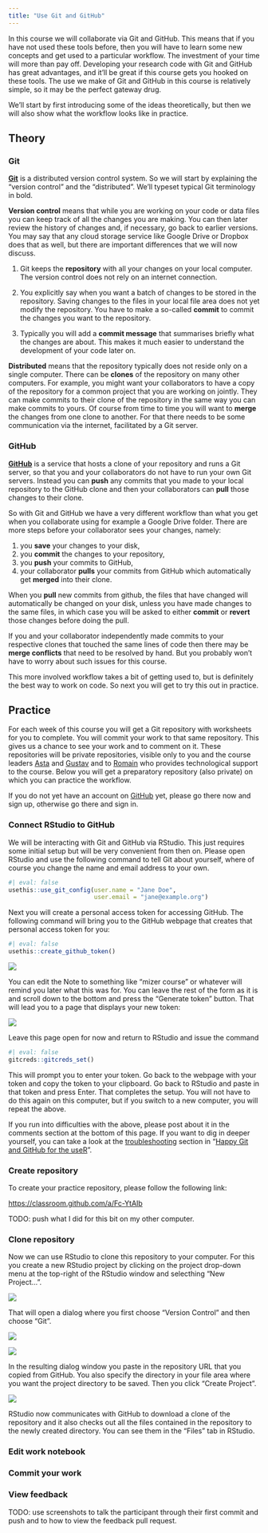 ```yaml
---
title: "Use Git and GitHub"
---
```


In this course we will collaborate via Git and GitHub. This means that if you have not used these tools before, then you will have to learn some new concepts and get used to a particular workflow. The investment of your time will more than pay off. Developing your research code with Git and GitHub has great advantages, and it'll be great if this course gets you hooked on these tools. The use we make of Git and GitHub in this course is relatively simple, so it may be the perfect gateway drug.

We'll start by first introducing some of the ideas theoretically, but then we will also show what the workflow looks like in practice. 

## Theory

### Git

[__Git__](https://git-scm.com/) is a distributed version control system. So we will start by explaining the "version control" and the "distributed". We'll typeset typical Git terminology in bold.

__Version control__ means that while you are working on your code or data files you can keep track of all the changes you are making. You can then later review the history of changes and, if necessary, go back to earlier versions. 
You may say that any cloud storage service like Google Drive or Dropbox does that as well, but there are important differences that we will now discuss. 

1. Git keeps the __repository__ with all your changes on your local computer. The version control does not rely on an internet connection.

2. You explicitly say when you want a batch of changes to be stored in the repository. Saving changes to the files in your local file area does not yet modify the repository. You have to make a so-called __commit__ to commit the changes you want to the repository.

3. Typically you will add a __commit message__ that summarises briefly what the changes are about. This makes it much easier to understand the development of your code later on.

__Distributed__ means that the repository typically does not reside only on a single computer. There can be __clones__ of the repository on many other computers. For example, you might want your collaborators to have a copy of the repository for a common project that you are working on jointly. They can make commits to their clone of the repository in the same way you can make commits to yours. Of course from time to time you will want to __merge__ the changes from one clone to another. For that there needs to be some communication via the internet, facilitated by a Git server.

### GitHub

[__GitHub__](https://github.com) is a service that hosts a clone of your repository and runs a Git server, so that you and your collaborators do not have to run your own Git servers. Instead you can __push__ any commits that you made to your local repository to the GitHub clone and then your collaborators can __pull__ those changes to their clone.

So with Git and GitHub we have a very different workflow than what you get when you collaborate using for example a Google Drive folder. There are more steps before your collaborator sees your changes, namely: 

1) you __save__ your changes to your disk, 
2) you __commit__ the changes to your repository, 
3) you __push__ your commits to GitHub, 
4) your collaborator __pulls__ your commits from GitHub which automatically get __merged__ into their clone. 

When you __pull__ new commits from github, the files that have changed will automatically be changed on your disk, unless you have made changes to the same files, in which case you will be asked to either __commit__ or __revert__ those changes before doing the pull. 

If you and your collaborator independently made commits to your respective clones that touched the same lines of code then there may be __merge conflicts__ that need to be resolved by hand. But you probably won't have to worry about such issues for this course.

This more involved workflow takes a bit of getting used to, but is definitely the best way to work on code. So next you will get to try this out in practice.

## Practice

For each week of this course you will get a Git repository with worksheets for you to complete. You will commit your work to that same repository. This gives us a chance to see your work and to comment on it. These repositories will be private repositories, visible only to you and the course leaders [Asta](https://github.com/astaaudzi) and [Gustav](https://github.com/gustavdelius) and to [Romain](https://github.com/baldrech) who provides technological support to the course.
Below you will get a preparatory repository (also private) on which you can practice the workflow.

If you do not yet have an account on [GitHub](https://github.com) yet, please go there now and sign up, otherwise go there and sign in.

### Connect RStudio to GitHub

We will be interacting with Git and GitHub via RStudio. This just requires some initial setup but will be very convenient from then on. Please open RStudio and use the following command to tell Git about yourself, where of course you change the name and email address to your own.

```r
#| eval: false
usethis::use_git_config(user.name = "Jane Doe", 
                        user.email = "jane@example.org")
```

Next you will create a personal access token for accessing GitHub. The following command will bring you to the GitHub webpage that creates that personal access token for you:

```r
#| eval: false
usethis::create_github_token()
```

![](screenshots/new-pat.png)


You can edit the Note to something like "mizer course" or whatever will remind you later what this was for. You can leave the rest of the form as it is and scroll down to the bottom and press the "Generate token" button. That will lead you to a page that displays your new token:

![](screenshots/pat.png)

Leave this page open for now and return to RStudio and issue the command

```r
#| eval: false
gitcreds::gitcreds_set()
```

This will prompt you to enter your token. Go back to the webpage with your token and copy the token to your clipboard. Go back to RStudio and paste in that token and press Enter. That completes the setup. You will not have to do this again on this computer, but if you switch to a new computer, you will repeat the above.

If you run into difficulties with the above, please post about it in the comments section at the bottom of this page. If you want to dig in deeper yourself, you can take a look at the [troubleshooting](https://happygitwithr.com/troubleshooting.html) section in "[Happy Git and GitHub for the useR](https://happygitwithr.com/index.html)".

### Create repository

To create your practice repository, please follow the following link:

[https://classroom.github.com/a/Fc-YtAIb](https://classroom.github.com/a/Fc-YtAIb)

TODO: push what I did for this bit on my other computer.


### Clone repository

Now we can use RStudio to clone this repository to your computer. For this you create a new RStudio project by clicking on the project drop-down menu at the top-right of the RStudio window and selecthing "New Project...".

![](screenshots/new-project.png)

That will open a dialog where you first choose "Version Control" and then choose "Git".

::: {layout-ncol=2}

![](screenshots/version-control.png)

![](screenshots/git.png)

:::

In the resulting dialog window you paste in the repository URL that you copied from GitHub. You also specify the directory in your file area where you want the project directory to be saved. Then you click "Create Project".

![](screenshots/create-project.png)

RStudio now communicates with GitHub to download a clone of the repository and it also checks out all the files contained in the repository to the newly created directory. You can see them in the "Files" tab in RStudio.

### Edit work notebook

### Commit your work

### View feedback

TODO: use screenshots to talk the participant through their first commit and push and to how to view the feedback pull request.

